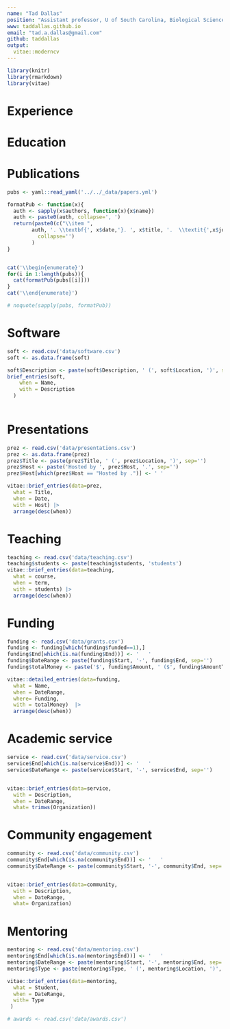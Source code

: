 ```yaml
---
name: "Tad Dallas"
position: "Assistant professor, U of South Carolina, Biological Sciences"
www: taddallas.github.io
email: "tad.a.dallas@gmail.com"
github: taddallas
output:
  vitae::moderncv
---
```



```r
library(knitr)
library(rmarkdown)
library(vitae)
```

\vspace{-1cm} 

# Experience 

\begin{itemize}

\item [2022-- :] \textbf{Assistant Professor}, \textit{Dept of Biological Sciences}, University of South Carolina, Columbia, SC

\item [2019--2021:] \textbf{Assistant Professor}, \textit{Dept of Biological Sciences}, Louisiana State University, Baton Rouge, LA

\item [2018] \textbf{Visiting Researcher}, \textit{Department of Mathematics}, International University of Rijeka

\item [2015:] \textbf{Analytics intern}, HP Vertica - Big Data Platform Dev Team. Boston, MA. 

\end{itemize}




# Education 
\begin{center}
\begin{tabular}{cccc}
  Institution & Location & Degree or Position & Completion Date   \\
  \hline
  Truman State University \ \ \ & Kirksville, MO. & Biology. B.Sc. & 2009 \\
  Truman State University \ \ \  & Kirksville, MO. & Biology. M.Sc. & 2010 \\
  University of Georgia & Athens, GA & Ecology Ph.D & 2016\\
  University of California & Davis & Postdoctoral Researcher & 2018\\
  University of Helsinki & Finland & Postdoctoral Researcher & 2019 \\
  \hline
\end{tabular}
\end{center}





# Publications 


```r

pubs <- yaml::read_yaml('../../_data/papers.yml')

formatPub <- function(x){
  auth <- sapply(x$authors, function(x){x$name})
  auth <- paste0(auth, collapse=', ')
  return(paste0(c("\\item ", 
        auth, '. \\textbf{', x$date,'}. ', x$title, '.  \\textit{',x$journal, '} '), 
          collapse='')
        )
}


cat('\\begin{enumerate}')
for(i in 1:length(pubs)){
  cat(formatPub(pubs[[i]]))
}
cat('\\end{enumerate}')

# noquote(sapply(pubs, formatPub))

```







# Software 

```r
soft <- read.csv('data/software.csv')
soft <- as.data.frame(soft)

soft$Description <- paste(soft$Description, ' (', soft$Location, ')', sep='')
brief_entries(soft,
    when = Name, 
    with = Description
  ) 
  
```




# Presentations 


```r
prez <- read.csv('data/presentations.csv')
prez <- as.data.frame(prez)
prez$Title <- paste(prez$Title, ' (', prez$Location, ')', sep='')
prez$Host <- paste('Hosted by ', prez$Host, '.', sep='')
prez$Host[which(prez$Host == "Hosted by .")] <- ' '

vitae::brief_entries(data=prez, 
  what = Title, 
  when = Date,
  with = Host) |> 
  arrange(desc(when))

```






# Teaching 


```r

teaching <- read.csv('data/teaching.csv')
teaching$students <- paste(teaching$students, 'students')
vitae::brief_entries(data=teaching, 
  what = course, 
  when = term,
  with = students) |> 
  arrange(desc(when))


```







# Funding 

```r
funding <- read.csv('data/grants.csv')
funding <- funding[which(funding$funded==1),]
funding$End[which(is.na(funding$End))] <- '   '
funding$DateRange <- paste(funding$Start, '-', funding$End, sep='')
funding$totalMoney <- paste('$', funding$Amount, ' ($', funding$AmountToMe, ')', sep='')

vitae::detailed_entries(data=funding,  
  what = Name, 
  when = DateRange,
  where= Funding, 
  with = totalMoney)  |> 
  arrange(desc(when))

```





# Academic service

```r
service <- read.csv('data/service.csv')
service$End[which(is.na(service$End))] <- '   '
service$DateRange <- paste(service$Start, '-', service$End, sep='')


vitae::brief_entries(data=service,  
  with = Description, 
  when = DateRange,
  what= trimws(Organization))


```

# Community engagement 

```r

community <- read.csv('data/community.csv')
community$End[which(is.na(community$End))] <- '   '
community$DateRange <- paste(community$Start, '-', community$End, sep='')


vitae::brief_entries(data=community,  
  with = Description, 
  when = DateRange,
  what= Organization)

```




# Mentoring 

```r

mentoring <- read.csv('data/mentoring.csv')
mentoring$End[which(is.na(mentoring$End))] <- '   '
mentoring$DateRange <- paste(mentoring$Start, '-', mentoring$End, sep='')
mentoring$Type <- paste(mentoring$Type, ' (', mentoring$Location, ')', sep='')

vitae::brief_entries(data=mentoring,  
  what = Student, 
  when = DateRange,
  with= Type 
 )

```




```r

# awards <- read.csv('data/awards.csv')

```



